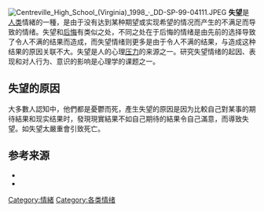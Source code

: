 {{情绪侧栏}}
[[File:Centreville_High_School_(Virginia)_1998_·_DD-SP-99-04111.JPEG|thumb]]
'''失望'''是[[人类|人类]]情緒的一種，是由于没有达到某种期望或实现希望的情况而产生的不满足而导致的情绪。失望和[[后悔|后悔]]有类似之处，不同之处在于后悔的情绪是由先前的选择导致了令人不满的结果而造成，而失望情绪则更多是由于令人不满的结果，与造成这种结果的原因关联不大。失望是人的心理[[壓力_(醫學)|压力]]的来源之一。研究失望情绪的起因、表现和对人行为、意识的影响是心理学的课题之一。

== 失望的原因 ==
大多數人認知中，他們都是憂鬱而死，產生失望的原因是因为比較自己對某事的期待結果和现实结果时，發現現實結果不如自己期待的結果令自己滿意，而導致失望。如失望太嚴重會引致死亡。

== 参考来源 ==
*{{cite journal | title =''What do we talk about when we talk about disappointment? Distinguishing outcome-related disappointment from person-related disappointment'' | author =Wilco W. van Dijk, Marcel Zeelenberg | journal = COGNITION AND EMOTION | year =2002 | volume = 16 |issue = 6 |pages =787–807  |language = en}}
*{{cite book | title =''Social Psychology and Economics'' | author =David De Cremer,Marcel Zeelenberg,J. Keith Murnighan | publisher = Psychology Press | year =2013 | isbn = 9781135811075  |language = en}}

{{Emotion-footer}}

[[Category:情緒|Category:情緒]]
[[Category:各类情绪|Category:各类情绪]]